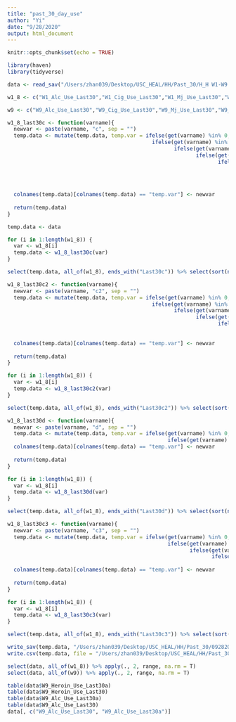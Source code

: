 ```yaml
---
title: "past_30_day_use"
author: "Yi"
date: "9/28/2020"
output: html_document
---
```


```r
knitr::opts_chunk$set(echo = TRUE)
```

```r
library(haven)
library(tidyverse)
```

```r
data <- read_sav("/Users/zhan039/Desktop/USC_HEAL/HH/Past_30/H_H W1-W9 DATA/HH_W1_to_W9_Scored_06272020.sav")
```

```r
w1_8 <- c("W1_Alc_Use_Last30","W1_Cig_Use_Last30","W1_Mj_Use_Last30","W1_Stim_Use_Last30","W1_RxStim_Use_Last30","W1_RxPain_Use_Last30","W1_Other_Use_Last30","W2_Alc_Use_Last30","W2_Cig_Use_Last30","W2_Mj_Use_Last30","W2_Stim_Use_Last30","W2_RxStim_Use_Last30","W2_RxPain_Use_Last30","W2_Other_Use_Last30","W3_Alc_Use_Last30","W3_Cig_Use_Last30","W3_Mj_Use_Last30","W3_Stim_Use_Last30","W3_RxStim_Use_Last30","W3_RxPain_Use_Last30","W3_Other_Use_Last30","W3_eCig_Use_Last30","W4_Alc_Use_Last30","W4_Cig_Use_Last30","W4_Mj_Use_Last30","W4_Stim_Use_Last30","W4_RxStim_Use_Last30","W4_RxPain_Use_Last30","W4_Other_Use_Last30","W4_eCig_Use_Last30","W4_eMj_Use_Last30","W4_MjFood_Use_Last30","W5_Alc_Use_Last30","W5_Cig_Use_Last30","W5_Mj_Use_Last30","W5_Stim_Use_Last30","W5_RxStim_Use_Last30","W5_RxPain_Use_Last30","W5_eCig_Use_Last30","W5_eMj_Use_Last30","W5_MjFood_Use_Last30","W5_eCig_noNic_Use_Last30","W5_Hookah_Use_Last30","W5_Cigars_Use_Last30","W5_Blunts_Use_Last30","W6_Alc_Use_Last30","W6_Cig_Use_Last30","W6_Mj_Use_Last30","W6_Stim_Use_Last30","W6_RxStim_Use_Last30","W6_RxPain_Use_Last30","W6_eCig_Use_Last30","W6_eMj_Use_Last30","W6_MjFood_Use_Last30","W6_eCig_noNic_Use_Last30","W6_Hookah_Use_Last30","W6_Cigars_Use_Last30","W6_Blunts_Use_Last30","W6_Dabbing_Use_Last30","W7_Alc_Use_Last30","W7_Cig_Use_Last30","W7_Mj_Use_Last30","W7_Stim_Use_Last30","W7_RxStim_Use_Last30","W7_RxPain_Use_Last30","W7_eCig_Use_Last30","W7_eMj_Use_Last30","W7_MjFood_Use_Last30","W7_eCig_noNic_Use_Last30","W7_Hookah_Use_Last30","W7_Cigars_Use_Last30","W7_Blunts_Use_Last30","W7_Dabbing_Use_Last30","W8_Alc_Use_Last30","W8_Cig_Use_Last30","W8_Mj_Use_Last30","W8_Stim_Use_Last30","W8_RxStim_Use_Last30","W8_RxPain_Use_Last30","W8_eCig_Use_Last30","W8_eMj_Use_Last30","W8_MjFood_Use_Last30","W8_eCig_noNic_Use_Last30","W8_Hookah_Use_Last30","W8_Cigars_Use_Last30","W8_Blunts_Use_Last30","W8_Dabbing_Use_Last30")

w9 <- c("W9_Alc_Use_Last30","W9_Cig_Use_Last30","W9_Mj_Use_Last30","W9_RxStim_Use_Last30","W9_RxPain_Use_Last30","W9_Other_Use_Last30","W9_Other_Use_Last30_Specify","W9_eCig_Use_Last30","W9_eMj_Use_Last30","W9_MjFood_Use_Last30","W9_eCig_noNic_Use_Last30","W9_Hookah_Use_Last30","W9_Cigar_Use_Last30","W9_Blunt_Use_Last30","W9_Dabbing_Use_Last30","W9_CigPuff_Use_Last30","W9_Juul_Use_Last30","W9_Other_Vape_Use_Last30","W9_Cigarillo_Use_Last30","W9_sMj_Use_Last30","W9_Inhale_Use_Last30","W9_Cocaine_Use_Last30","W9_Meth_Use_Last30","W9_Ecstacy_Use_Last30","W9_Sedative_Use_Last30","W9_Heroin_Use_Last30")
```

```r
w1_8_last30c <- function(varname){
  newvar <- paste(varname, "c", sep = "")
  temp.data <- mutate(temp.data, temp.var = ifelse(get(varname) %in% 0, 0,
                                              ifelse(get(varname) %in% 1, 2,
                                                     ifelse(get(varname) %in% 2, 4, 
                                                            ifelse(get(varname) %in% 3, 8,
                                                                   ifelse(get(varname) %in% 4, 12,
                                                                          ifelse(get(varname) %in% 5, 17,
                                                                                 ifelse(get(varname) %in% 6, 22,
                                                                                        ifelse(get(varname) %in% 7, 27,
                                                                                               ifelse(get(varname) %in% 8, 30, NA))))))))))
  colnames(temp.data)[colnames(temp.data) == "temp.var"] <- newvar
  
  return(temp.data)
}

temp.data <- data

for (i in 1:length(w1_8)) {
  var <- w1_8[i]
  temp.data <- w1_8_last30c(var)
}

select(temp.data, all_of(w1_8), ends_with("Last30c")) %>% select(sort(names(.)))

```

```r
w1_8_last30c2 <- function(varname){
  newvar <- paste(varname, "c2", sep = "")
  temp.data <- mutate(temp.data, temp.var = ifelse(get(varname) %in% 0, 0,
                                              ifelse(get(varname) %in% 1, 2,
                                                     ifelse(get(varname) %in% 2, 4, 
                                                            ifelse(get(varname) %in% 3, 8,
                                                                   ifelse(get(varname) %in% 4 | get(varname) %in% 5, 15,
                                                                          ifelse(get(varname) %in% 6 | get(varname) %in% 7, 25,
                                                                                        ifelse(get(varname) %in% 8, 30, NA))))))))
  colnames(temp.data)[colnames(temp.data) == "temp.var"] <- newvar
  
  return(temp.data)
}

for (i in 1:length(w1_8)) {
  var <- w1_8[i]
  temp.data <- w1_8_last30c2(var)
}

select(temp.data, all_of(w1_8), ends_with("Last30c2")) %>% select(sort(names(.))) %>% select(., 1:10) %>% apply(., 2, table, useNA = "always")

```

```r
w1_8_last30d <- function(varname){
  newvar <- paste(varname, "d", sep = "")
  temp.data <- mutate(temp.data, temp.var = ifelse(get(varname) %in% 0, 0,
                                                   ifelse(get(varname) > 0, 1, NA)))
  colnames(temp.data)[colnames(temp.data) == "temp.var"] <- newvar
  
  return(temp.data)
}

for (i in 1:length(w1_8)) {
  var <- w1_8[i]
  temp.data <- w1_8_last30d(var)
}

select(temp.data, all_of(w1_8), ends_with("Last30d")) %>% select(sort(names(.))) %>% select(., 1:10) %>% apply(., 2, table, useNA = "always")
```

```r
w1_8_last30c3 <- function(varname){
  newvar <- paste(varname, "c3", sep = "")
  temp.data <- mutate(temp.data, temp.var = ifelse(get(varname) %in% 0, 0,
                                                   ifelse(get(varname) %in% 1, 2, 
                                                          ifelse(get(varname) %in% 2, 4,
                                                                 ifelse(get(varname) %in% 3, 8, 
                                                                        ifelse(get(varname) > 3, 10, NA))))))
  colnames(temp.data)[colnames(temp.data) == "temp.var"] <- newvar
  
  return(temp.data)
}

for (i in 1:length(w1_8)) {
  var <- w1_8[i]
  temp.data <- w1_8_last30c3(var)
}

select(temp.data, all_of(w1_8), ends_with("Last30c3")) %>% select(sort(names(.))) %>% select(., 1:10) %>% apply(., 2, table, useNA = "always")
```

```r
write_sav(temp.data, "/Users/zhan039/Desktop/USC_HEAL/HH/Past_30/09282020/HH_past30_09282020_YZ.sav")
write.csv(temp.data, file = "/Users/zhan039/Desktop/USC_HEAL/HH/Past_30/09282020/HH_past30_09282020_YZ.csv")


```


```r


select(data, all_of(w1_8)) %>% apply(., 2, range, na.rm = T)
select(data, all_of(w9)) %>% apply(., 2, range, na.rm = T)

table(data$W9_Heroin_Use_Last30a)
table(data$W9_Heroin_Use_Last30)
table(data$W9_Alc_Use_Last30a)
table(data$W9_Alc_Use_Last30)
data[, c("W9_Alc_Use_Last30", "W9_Alc_Use_Last30a")]
```


